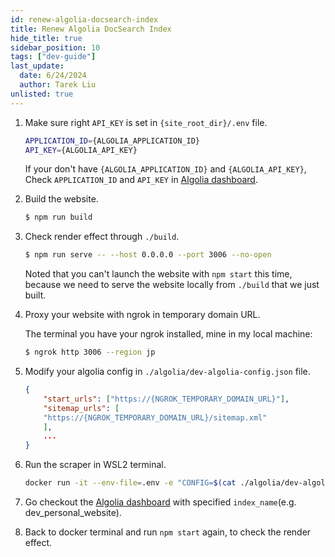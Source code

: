 ```yaml
---
id: renew-algolia-docsearch-index
title: Renew Algolia DocSearch Index
hide_title: true
sidebar_position: 10
tags: ["dev-guide"]
last_update:
  date: 6/24/2024
  author: Tarek Liu
unlisted: true
---
```


1. Make sure right `API_KEY` is set in `{site_root_dir}/.env` file.

   ```bash
   APPLICATION_ID={ALGOLIA_APPLICATION_ID}
   API_KEY={ALGOLIA_API_KEY}
   ```

   If your don't have `{ALGOLIA_APPLICATION_ID}` and `{ALGOLIA_API_KEY}`, Check `APPLICATION_ID` and `API_KEY` in [Algolia dashboard](https://dashboard.algolia.com).

2. Build the website.

   ```bash
   $ npm run build
   ```

3. Check render effect through `./build`.

   ```bash
   $ npm run serve -- --host 0.0.0.0 --port 3006 --no-open
   ```

   Noted that you can't launch the website with `npm start` this time, because we need to serve the website locally from `./build` that we just built.

4. Proxy your website with ngrok in temporary domain URL.

   The terminal you have your ngrok installed, mine in my local machine:

   ```bash
   $ ngrok http 3006 --region jp
   ```

5. Modify your algolia config in `./algolia/dev-algolia-config.json` file.

   ```json
   {
       "start_urls": ["https://{NGROK_TEMPORARY_DOMAIN_URL}"],
       "sitemap_urls": [
       "https://{NGROK_TEMPORARY_DOMAIN_URL}/sitemap.xml"
       ],
       ...
   }
   ```

6. Run the scraper in WSL2 terminal.

   ```bash
   docker run -it --env-file=.env -e "CONFIG=$(cat ./algolia/dev-algolia-config.json | jq -r tostring)" algolia/docsearch-scraper
   ```

7. Go checkout the [Algolia dashboard](https://dashboard.algolia.com) with specified `index_name`(e.g. dev_personal_website).

8. Back to docker terminal and run `npm start` again, to check the render effect.
